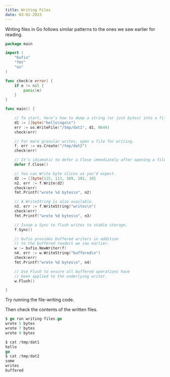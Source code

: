 ```yaml
---
title: Writing Files 
date: 63-01-2023
---
```

Writing files in Go follows similar patterns to the ones we saw earlier for reading.

```go
package main

import (
    "bufio"
    "fmt"
    "os"
)

func check(e error) {
    if e != nil {
        panic(e)
    }
}

func main() {

    // To start, here’s how to dump a string (or just bytes) into a file.
    d1 := []byte("hello\ngo\n")
    err := os.WriteFile("/tmp/dat1", d1, 0644)
    check(err)

    // For more granular writes, open a file for writing.
    f, err := os.Create("/tmp/dat2")
    check(err)

    // It’s idiomatic to defer a Close immediately after opening a file.
    defer f.Close()

    // You can Write byte slices as you’d expect.
    d2 := []byte{115, 111, 109, 101, 10}
    n2, err := f.Write(d2)
    check(err)
    fmt.Printf("wrote %d bytes\n", n2)

    // A WriteString is also available.
    n3, err := f.WriteString("writes\n")
    check(err)
    fmt.Printf("wrote %d bytes\n", n3)

    // Issue a Sync to flush writes to stable storage.
    f.Sync()

    // bufio provides buffered writers in addition 
    // to the buffered readers we saw earlier.
    w := bufio.NewWriter(f)
    n4, err := w.WriteString("buffered\n")
    check(err)
    fmt.Printf("wrote %d bytes\n", n4)

    // Use Flush to ensure all buffered operations have 
    // been applied to the underlying writer.
    w.Flush()

}
```
Try running the file-writing code.

Then check the contents of the written files.
```go
$ go run writing-files.go 
wrote 5 bytes
wrote 7 bytes
wrote 9 bytes

$ cat /tmp/dat1
hello
go
$ cat /tmp/dat2
some
writes
buffered
```



